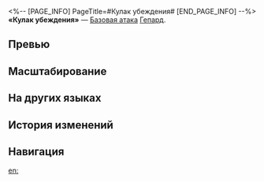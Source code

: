 <%-- [PAGE_INFO]
PageTitle=#Кулак убеждения#
[END_PAGE_INFO] --%>
{{Навык Инфобокс
|Название         = Кулак убеждения
|Изображение      = Навык Кулак убеждения.png
|Персонаж         = Гепард
|Тип              = Базовая атака
|Тэг              = Одиночная атака
|УронСтойк        = 10
|ЭнергияГен       = 20
|Энергия          = 
|Длительность     = 
|Описание         = Наносит выбранному противнику ледяной урон, равный {{Цвет|Выделенный|50%—110%}} от силы атаки Гепарда.
|Свойство1        = 
|Масштабирование1 = 
}}
'''«Кулак убеждения»''' — [[Базовая атака]] [[Гепард]].

==Превью==
{{Превью
|Файл = Кулак убеждения Превью
}}

==Масштабирование==
{{Масштабирование навыка|тип=Базовая атака
|50%;60%;70%;80%;90%;100%;110%;120%;130%;140%
}}

==На других языках==
{{На других языках
|en   = Fist of Conviction
|zhs  = 一意之拳
|zht  = 一意之拳
|ja   = {{Rubi|一意|いちい}}の{{Rubi|拳|こぶし}}
|ko   = 의지의 주먹
|es   = Puño de la convicción
|fr   = Poing de la conviction
|ru   = Кулак убеждения
|th   = Fist of Conviction
|vi   = Nắm Đấm Phán Quyết
|de   = Faust der Überzeugung
|id   = Fist of Conviction
|pt   = Punho da Condenação
}}

==История изменений==
{{История изменений|3.5}}

==Навигация==
{{Навык Навбокс|Гепард}}

[[en:]]